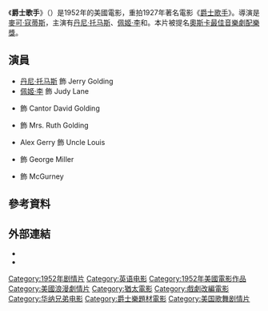 {{noteTA
|G1=Show
}}
{{Infobox film
| name = 爵士歌手
| original_name  = {{lang|en|''The Jazz Singer''}}
| image = The Jazz Singer 1952.jpg
| caption =
| director = [[麥可·寇蒂斯|麥可·寇蒂斯]]
| producer = Louis F. Edelman
| writer = {{link-en|Samson Raphaelson|Samson Raphaelson}}<br />Frank Davis<br />Leonard Stern<br />Lewis Meltzer
| starring = [[丹尼·托马斯|丹尼·托马斯]]<br />{{link-en|佩吉·李|Peggy Lee}}
| music = {{link-en|Ray Heindorf|Ray Heindorf}}<br />[[馬克斯·史坦納|馬克斯·史坦納]]
| cinematography = Carl E. Guthrie
| editing = Alan Crosland Jr.
| distributor = [[華納兄弟|華納兄弟]]
| released =1952年12月30日
| runtime = 107分鐘
| country = 美國
| language = 英語
| gross = $2,000,000（美元）<ref>'The Top Box Office Hits of 1953', ''Variety'', January 13, 1954</ref>
}}

《'''爵士歌手'''》（{{lang-en|''The Jazz Singer''}}）是1952年的美國電影，重拍1927年著名電影《[[爵士歌手|爵士歌手]]》。導演是[[麥可·寇蒂斯|麥可·寇蒂斯]]，主演有[[丹尼·托马斯|丹尼·托马斯]]、[[佩姬·李|佩姬·李]]和{{link-en|愛德華·弗朗茲|Eduard Franz}}。本片被提名[[奧斯卡最佳原創音樂獎|奧斯卡最佳音樂劇配樂獎]]。

== 演員 ==
* [[丹尼·托马斯|丹尼·托马斯]] 飾 Jerry Golding
* [[佩姬·李|佩姬·李]] 飾 Judy Lane
* {{link-en|愛德華·弗朗茲|Eduard Franz}} 飾 Cantor David Golding
* {{link-en|米爾德里德·鄧露克|Mildred Dunnock}} 飾 Mrs. Ruth Golding
* Alex Gerry 飾 Uncle Louis
* {{link-en|Allyn Joslyn|Allyn Joslyn}} 飾 George Miller
* {{link-en|Tom Tully|Tom Tully}} 飾 McGurney

== 參考資料 ==
{{reflist}}

== 外部連結 ==
* {{IMDb title|id=0044765|title=The Jazz Singer}}
* {{Amg movie|97081|The Jazz Singer}}

{{The Jazz Singer}}
[[Category:1952年剧情片|Category:1952年剧情片]]
[[Category:英语电影|Category:英语电影]]
[[Category:1952年美國電影作品|Category:1952年美國電影作品]]
[[Category:美國浪漫劇情片|Category:美國浪漫劇情片]]
[[Category:猶太電影|Category:猶太電影]]
[[Category:戲劇改編電影|Category:戲劇改編電影]]
[[Category:华纳兄弟电影|Category:华纳兄弟电影]]
[[Category:爵士樂題材電影|Category:爵士樂題材電影]]
[[Category:美国歌舞剧情片|Category:美国歌舞剧情片]]